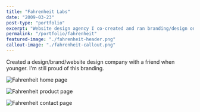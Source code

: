 ```yaml
---
title: "Fahrenheit Labs"
date: "2009-03-23"
post-type: "portfolio"
excerpt: "Website design agency I co-created and ran branding/design on"
permalink: "/portfolio/fahrenheit"
featured-image: "./fahrenheit-header.png"
callout-image: "./fahrenheit-callout.png"
---
```


Created a design/brand/website design company with a friend when younger. I'm still proud of this branding.

![Fahrenheit home page](./fahrenheit-home-page.png)

![Fahrenheit product page](./fahrenheit-product-page.png)

![Fahrenheit contact page](./fahrenheit-contact-page.png)

